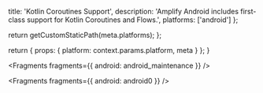                   
  title: 'Kotlin Coroutines Support',
  description: 'Amplify Android includes first-class support for Kotlin Coroutines and Flows.',
  platforms: ['android']
};

  return getCustomStaticPath(meta.platforms);
};

  return {
    props: {
      platform: context.params.platform,
      meta
    }
  };
}
          



<Fragments fragments={{ android: android_maintenance }} />


<Fragments fragments={{ android: android0 }} />
